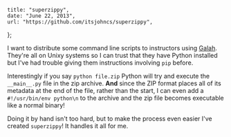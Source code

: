     title: "superzippy",
    date: "June 22, 2013",
    url: "https://github.com/itsjohncs/superzippy",
};

I want to distribute some command line scripts to instructors using [Galah](https://github.com/ucrcsedept/galah). They're all on Unixy systems so I can trust that they have Python installed but I've had trouble giving them instructions involving `pip` before.

Interestingly if you say `python file.zip` Python will try and execute the `__main__.py` file in the zip archive. **And** since the ZIP format places all of its metadata at the end of the file, rather than the start, I can even add a `#!/usr/bin/env python\n` to the archive and the zip file becomes executable like a normal binary!

Doing it by hand isn't too hard, but to make the process even easier I've created `superzippy`! It handles it all for me.
